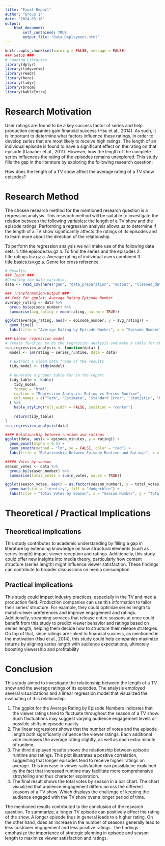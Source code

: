 ```yaml
---
title: "Final Report"
author: "Group 1"
date: "2024-09-18"
output: 
    html_document:
        self_contained: TRUE
        output_file: "Data_Deployment.html"
---
```


```r
knitr::opts_chunk$set(warning = FALSE, message = FALSE)
### Setup ###
# Loading Libraries
library(dplyr)
library(tidyverse)
library(readr)
library(here)
library(tidyr)
library(broom)
library(kableExtra)
```
# Research Motivation

User ratings are found to be a key success factor of series and help production companies gain financial success (Hsu et al., 2014). As such, it is important to determine what factors influence these ratings, in order to develop series that are most likely to receive high ratings. The length of an individual episode is found to have a significant effect on the rating on that episode (Danaher et al., 2011). However, how the length of the complete series influences the rating of the episodes remains unexplored. This study fills the gap in the literature by exploring the following research question: 

How does the length of a TV show affect the average rating of a TV show episodes?

# Research Method

The chosen research method for the mentioned research question is a regression analysis. This research method will be suitable to investigate the relation between the following variables: the length of a TV show and the episode ratings. Performing a regression analysis allows us to determine if the length of a TV show significantly affects the ratings of its episodes and to learn more about the direction of the relationship.

To perform the regression analysis we will make use of the following data sets: 1. title.episode.tsv.gz a. To find the series and the episodes 2. title.ratings.tsv.gz a. Average rating of individual users combined 3. title.basics.tsv.gz a. Genre for cross reference


```r
# Results:
### Input ###
#Creating the data variable
data <- read_csv(here("gen", "data_preparation", "output", "cleaned_data.csv"))

### Transformation/Output ###
## Code for ggplot: Average Rating Episode Number
average_rating <- data %>%
  group_by(episode_number) %>%
  summarise(avg_rating = mean(rating, na.rm = TRUE))

ggplot(average_rating, aes(x = episode_number, y = avg_rating)) + 
  geom_line() + 
  labs(title = "Average Rating by Episode Number", x = "Episode Number", y = "Average Rating")

### Linear regression model
# Create function to do the regression analysis and make a table for the report
run_regression_analysis <- function(data) {
  model <- lm(rating ~ series_runtime, data = data)
  
  # Extract a clean data frame of the results
  tidy_model <- tidy(model)
  
  # Generate a proper table for in the report
  tidy_table <- kable(
    tidy_model, 
    format = "html",
    caption = "Regression Analysis: Rating vs Series Runtime",
    col.names = c("Term", "Estimate", "Standard Error", "Statistic", "P-value")
  ) %>%
    kable_styling(full_width = FALSE, position = "center")
  
    return(tidy_table)
}
run_regression_analysis(data)

#### Relationship between runtime and ratings
ggplot(data, aes(x = episode_minutes, y = rating)) + 
  geom_point(alpha = 0.5) + 
  geom_smooth(method = "lm", se = FALSE, color = "red") + 
  labs(title = "Relationship Between Episode Runtime and Ratings", x = "Episode Runtime (minutes)", y = "Rating")

##### Votes by season 
season_votes <- data %>%
  group_by(season_number) %>%
  summarise(total_votes = sum(n_votes, na.rm = TRUE))

ggplot(season_votes, aes(x = as.factor(season_number), y = total_votes)) + 
  geom_bar(stat = "identity", fill = "dodgerblue") + 
  labs(title = "Total Votes by Season", x = "Season Number", y = "Total Votes")
```

# Theoretical / Practical Implications

## Theoretical implications
This study contributes to academic understanding by filling a gap in literature by extending knowledge on how structural elements (such as series length) impact viewer reception and ratings. Additionally, this study could offer new insights into media theory, particularly how content structure (series length) might influence viewer satisfaction. These findings can contribute to broader discussions on media consumption. 

## Practical implications
This study could impact industry practices, especially in the TV and media production field. Production companies can use this information to tailor their series' structure. For example, they could optimize series length to match viewer preferences and improve engagement and ratings. Additionally, streaming services that release entire seasons at once could benefit from this study to predict viewer behavior and ratings based on series length, helping them decide how to structure their release strategies. On top of that, since ratings are linked to financial success, as mentioned in the motivation (Hsu et al., 2014), this study could help companies maximize returns by aligning series length with audience expectations, ultimately boosting viewership and profitability

# Conclusion
This study aimed to investigate the relationship between the length of a TV show and the average ratings of its episodes. The analysis employed several visualizations and a linear regression model that visualized the evaluating of this relationship. 

1) The ggplot for the Average Rating by Episode Numbers indicates that the viewer ratings tend to fluctuate throughout the season of a TV show. Such fluctuations may suggest varying audience engagement levels or possible shifts in episode quality. 
2) The linear regressions shows that the number of votes and the episode length both significantly influence the viewer ratings. Each additional vote increases the average rating slightly, as well as each extra minute of runtime. 
3) The third displayed results shows the relationship between episode runtime and ratings. This plot illustrates a positive correlation, suggesting that longer episodes tend to receive higher ratings on average. This increase in viewer satisfaction can possibly be explained by the fact that increased runtime may facilitate more comprehensive stroytelling and thus character exploration. 
4) The final result shows the total votes by season in a bar chart. The chart visualized that audience engagement differs across the different seasons of a TV show. Which displays the challenge of keeping the audience engaged with the TV show over a longer period of time. 

The mentioned results contributed to the conclusion of the research question. To summarize, a longer TV episode can positively effect the rating of the show. A longer episode thus in general leads to a higher rating. On the other hand, does an increase in the number of seasons generally lead to less customer engagement and less positive ratings. The findings emphasize the importance of strategic planning in episode and season length to maximize viewer satisfaction and ratings.